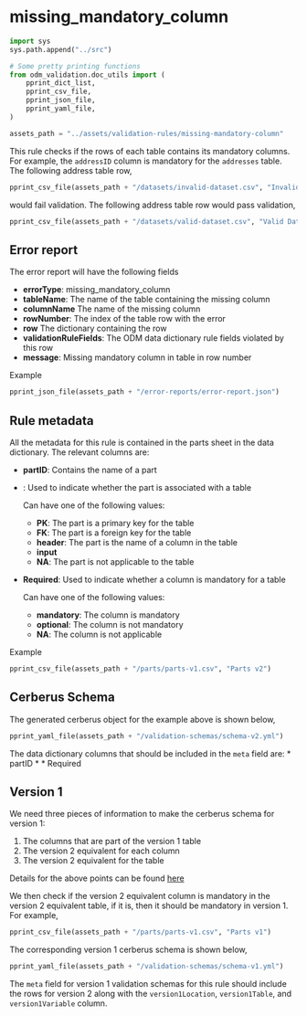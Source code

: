 # missing_mandatory_column

```python
import sys
sys.path.append("../src")

# Some pretty printing functions
from odm_validation.doc_utils import (
    pprint_dict_list, 
    pprint_csv_file, 
    pprint_json_file, 
    pprint_yaml_file,
)

assets_path = "../assets/validation-rules/missing-mandatory-column"
```

This rule checks if the rows of each table contains its mandatory columns. For example, the `addressID` column is mandatory for the `addresses` table. The following address table row,

```python
pprint_csv_file(assets_path + "/datasets/invalid-dataset.csv", "Invalid Dataset")
```


would fail validation. The following address table row would pass validation,

```python
pprint_csv_file(assets_path + "/datasets/valid-dataset.csv", "Valid Dataset")
```

## Error report

The error report will have the following fields

* **errorType**: missing_mandatory_column
* **tableName**: The name of the table containing the missing column
* **columnName** The name of the missing column
* **rowNumber**: The index of the table row with the error
* **row** The dictionary containing the row
* **validationRuleFields**: The ODM data dictionary rule fields violated by this row
* **message**: Missing mandatory column <columnName> in table <tableName> in row number <rowIndex>

Example

```python
pprint_json_file(assets_path + "/error-reports/error-report.json")
```

## Rule metadata

All the metadata for this rule is contained in the parts sheet in the data dictionary. The relevant columns are:

* **partID**: Contains the name of a part
* **<table_name>**: Used to indicate whether the part is associated with a table
    
    Can have one of the following values:
    * **PK**: The part is a primary key for the table
    * **FK**: The part is a foreign key for the table
    * **header**: The part is the name of a column in the table
    * **input**
    * **NA**: The part is not applicable to the table
* **<table_name>Required**: Used to indicate whether a column is mandatory for a table

    Can have one of the following values:
    * **mandatory**: The column is mandatory
    * **optional**: The column is not mandatory
    * **NA**: The column is not applicable

Example

```python
pprint_csv_file(assets_path + "/parts/parts-v1.csv", "Parts v2")
```

## Cerberus Schema

The generated cerberus object for the example above is shown below,

```python
pprint_yaml_file(assets_path + "/validation-schemas/schema-v2.yml")
```

The data dictionary columns that should be included in the `meta` field are:
* partID
* <table_name>
* <table_name>Required

## Version 1

We need three pieces of information to make the cerberus schema for version 1:

1. The columns that are part of the version 1 table
2. The version 2 equivalent for each column
2. The version 2 equivalent for the table

Details for the above points can be found [here](./README.md/#version-1)

We then check if the version 2 equivalent column is mandatory in the version 2 equivalent table, if it is, then it should be mandatory in version 1. For example,

```python
pprint_csv_file(assets_path + "/parts/parts-v1.csv", "Parts v1")
```

The corresponding version 1 cerberus schema is shown below,

```python
pprint_yaml_file(assets_path + "/validation-schemas/schema-v1.yml")
```

The `meta` field for version 1 validation schemas for this rule should include the rows for version 2 along with the `version1Location`, `version1Table`, and `version1Variable` column.

